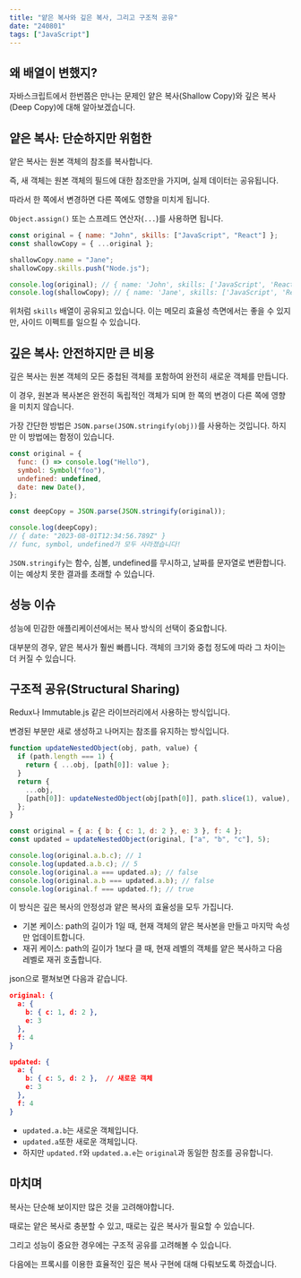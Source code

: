 ```yaml
---
title: "얕은 복사와 깊은 복사, 그리고 구조적 공유"
date: "240801"
tags: ["JavaScript"]
---
```


## 왜 배열이 변했지?

자바스크립트에서 한번쯤은 만나는 문제인 얕은 복사(Shallow Copy)와 깊은 복사(Deep Copy)에 대해 알아보겠습니다.

## 얕은 복사: 단순하지만 위험한

얕은 복사는 원본 객체의 참조를 복사합니다.

즉, 새 객체는 원본 객체의 필드에 대한 참조만을 가지며, 실제 데이터는 공유됩니다.

따라서 한 쪽에서 변경하면 다른 쪽에도 영향을 미치게 됩니다.

`Object.assign()` 또는 스프레드 연산자(`...`)를 사용하면 됩니다.

```javascript
const original = { name: "John", skills: ["JavaScript", "React"] };
const shallowCopy = { ...original };

shallowCopy.name = "Jane";
shallowCopy.skills.push("Node.js");

console.log(original); // { name: 'John', skills: ['JavaScript', 'React', 'Node.js'] }
console.log(shallowCopy); // { name: 'Jane', skills: ['JavaScript', 'React', 'Node.js'] }
```

위처럼 `skills` 배열이 공유되고 있습니다. 이는 메모리 효율성 측면에서는 좋을 수 있지만, 사이드 이펙트를 일으킬 수 있습니다.

## 깊은 복사: 안전하지만 큰 비용

깊은 복사는 원본 객체의 모든 중첩된 객체를 포함하여 완전히 새로운 객체를 만듭니다.

이 경우, 원본과 복사본은 완전히 독립적인 객체가 되며 한 쪽의 변경이 다른 쪽에 영향을 미치지 않습니다.

가장 간단한 방법은 `JSON.parse(JSON.stringify(obj))`를 사용하는 것입니다. 하지만 이 방법에는 함정이 있습니다.

```javascript
const original = {
  func: () => console.log("Hello"),
  symbol: Symbol("foo"),
  undefined: undefined,
  date: new Date(),
};

const deepCopy = JSON.parse(JSON.stringify(original));

console.log(deepCopy);
// { date: "2023-08-01T12:34:56.789Z" }
// func, symbol, undefined가 모두 사라졌습니다!
```

`JSON.stringify`는 함수, 심볼, undefined를 무시하고, 날짜를 문자열로 변환합니다. 이는 예상치 못한 결과를 초래할 수 있습니다.

## 성능 이슈

성능에 민감한 애플리케이션에서는 복사 방식의 선택이 중요합니다.

대부분의 경우, 얕은 복사가 훨씬 빠릅니다. 객체의 크기와 중첩 정도에 따라 그 차이는 더 커질 수 있습니다.

## 구조적 공유(Structural Sharing)

Redux나 Immutable.js 같은 라이브러리에서 사용하는 방식입니다.

변경된 부분만 새로 생성하고 나머지는 참조를 유지하는 방식입니다.

```javascript
function updateNestedObject(obj, path, value) {
  if (path.length === 1) {
    return { ...obj, [path[0]]: value };
  }
  return {
    ...obj,
    [path[0]]: updateNestedObject(obj[path[0]], path.slice(1), value),
  };
}

const original = { a: { b: { c: 1, d: 2 }, e: 3 }, f: 4 };
const updated = updateNestedObject(original, ["a", "b", "c"], 5);

console.log(original.a.b.c); // 1
console.log(updated.a.b.c); // 5
console.log(original.a === updated.a); // false
console.log(original.a.b === updated.a.b); // false
console.log(original.f === updated.f); // true
```

이 방식은 깊은 복사의 안정성과 얕은 복사의 효율성을 모두 가집니다.

- 기본 케이스: path의 길이가 1일 때, 현재 객체의 얕은 복사본을 만들고 마지막 속성만 업데이트합니다.
- 재귀 케이스: path의 길이가 1보다 클 때, 현재 레벨의 객체를 얕은 복사하고 다음 레벨로 재귀 호출합니다.

json으로 펼쳐보면 다음과 같습니다.

```json
original: {
  a: {
    b: { c: 1, d: 2 },
    e: 3
  },
  f: 4
}

updated: {
  a: {
    b: { c: 5, d: 2 },  // 새로운 객체
    e: 3
  },
  f: 4
}
```

- `updated.a.b`는 새로운 객체입니다.
- `updated.a`또한 새로운 객체입니다.
- 하지만 `updated.f`와 `updated.a.e`는 `original`과 동일한 참조를 공유합니다.

## 마치며

복사는 단순해 보이지만 많은 것을 고려해야합니다.

때로는 얕은 복사로 충분할 수 있고, 때로는 깊은 복사가 필요할 수 있습니다.

그리고 성능이 중요한 경우에는 구조적 공유를 고려해볼 수 있습니다.

다음에는 프록시를 이용한 효율적인 깊은 복사 구현에 대해 다뤄보도록 하겠습니다.
